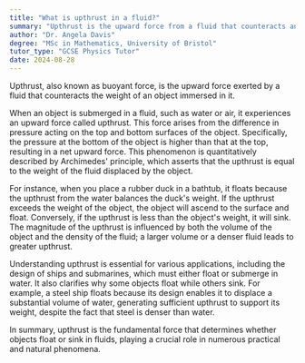 ```yaml
---
title: "What is upthrust in a fluid?"
summary: "Upthrust is the upward force from a fluid that counteracts an object's weight, enabling objects to float or remain suspended in the fluid."
author: "Dr. Angela Davis"
degree: "MSc in Mathematics, University of Bristol"
tutor_type: "GCSE Physics Tutor"
date: 2024-08-28
---
```


Upthrust, also known as buoyant force, is the upward force exerted by a fluid that counteracts the weight of an object immersed in it.

When an object is submerged in a fluid, such as water or air, it experiences an upward force called upthrust. This force arises from the difference in pressure acting on the top and bottom surfaces of the object. Specifically, the pressure at the bottom of the object is higher than that at the top, resulting in a net upward force. This phenomenon is quantitatively described by Archimedes' principle, which asserts that the upthrust is equal to the weight of the fluid displaced by the object.

For instance, when you place a rubber duck in a bathtub, it floats because the upthrust from the water balances the duck's weight. If the upthrust exceeds the weight of the object, the object will ascend to the surface and float. Conversely, if the upthrust is less than the object's weight, it will sink. The magnitude of the upthrust is influenced by both the volume of the object and the density of the fluid; a larger volume or a denser fluid leads to greater upthrust.

Understanding upthrust is essential for various applications, including the design of ships and submarines, which must either float or submerge in water. It also clarifies why some objects float while others sink. For example, a steel ship floats because its design enables it to displace a substantial volume of water, generating sufficient upthrust to support its weight, despite the fact that steel is denser than water.

In summary, upthrust is the fundamental force that determines whether objects float or sink in fluids, playing a crucial role in numerous practical and natural phenomena.
    